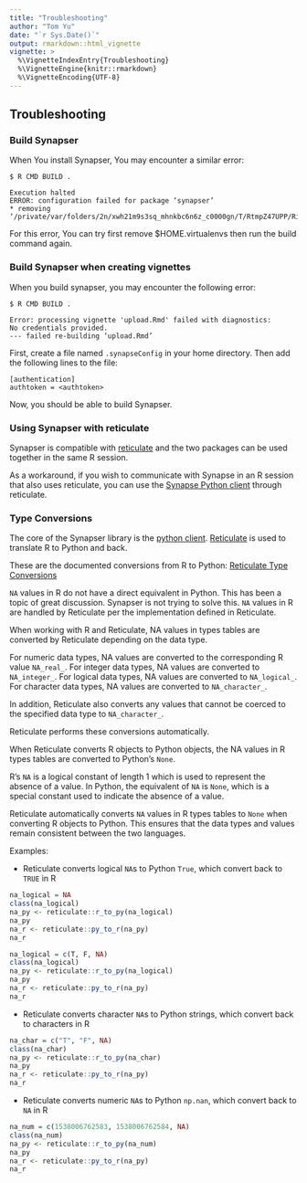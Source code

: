 ```yaml
---
title: "Troubleshooting"
author: "Tom Yu"
date: "`r Sys.Date()`"
output: rmarkdown::html_vignette
vignette: >
  %\VignetteIndexEntry{Troubleshooting}
  %\VignetteEngine{knitr::rmarkdown}
  %\VignetteEncoding{UTF-8}
---
```

## Troubleshooting

### Build Synapser
When You install Synapser, You may encounter a similar error:

```console
$ R CMD BUILD .

Execution halted
ERROR: configuration failed for package ‘synapser’
* removing ‘/private/var/folders/2n/xwh21m9s3sq_mhnkbc6n6z_c0000gn/T/RtmpZ47UPP/Rinstf55478c3f09/synapser’
```

For this error, You can try first remove $HOME\.virtualenvs then run the build command again.

### Build Synapser when creating vignettes
When you build synapser, you may encounter the following error:

```console
$ R CMD BUILD .

Error: processing vignette 'upload.Rmd' failed with diagnostics:
No credentials provided.
--- failed re-building ‘upload.Rmd’
```

First, create a file named `.synapseConfig` in your home directory. Then add the following lines to the file:

```console
[authentication]
authtoken = <authtoken>
```

Now, you should be able to build Synapser.

### Using Synapser with reticulate

Synapser is compatible with [reticulate](https://rstudio.github.io/reticulate/) and the two packages can be used together in the same R session.

As a workaround, if you wish to communicate with Synapse in an R session that also uses reticulate, you can use the [Synapse Python client](https://python-docs.synapse.org/build/html/index.html) through reticulate.


### Type Conversions

The core of the Synapser library is the [python client](https://python-docs.synapse.org/). [Reticulate](https://rstudio.github.io/reticulate/) is used to translate R to Python and back.

These are the documented conversions from R to  Python: [Reticulate Type Conversions](https://rstudio.github.io/reticulate/articles/calling_python.html#type-conversions)

`NA` values in R do not have a direct equivalent in Python. This has been a topic of great discussion. Synapser is not trying to solve this. `NA` values in R are handled by Reticulate per the implementation defined in Reticulate.

When working with R and Reticulate, NA values in types tables are converted by Reticulate depending on the data type.

For numeric data types, NA values are converted to the corresponding R value `NA_real_`.
For integer data types, NA values are converted to `NA_integer_`.
For logical data types, NA values are converted to `NA_logical_`.
For character data types, NA values are converted to `NA_character_`.

In addition, Reticulate also converts any values that cannot be coerced to the specified data type to `NA_character_`.

Reticulate performs these conversions automatically.

When Reticulate converts R objects to Python objects, the NA values in R types tables are converted to Python's `None`.

R's `NA` is a logical constant of length 1 which is used to represent the absence of a value. In Python, the equivalent of `NA` is `None`, which is a special constant used to indicate the absence of a value.

Reticulate automatically converts `NA` values in R types tables to `None` when converting R objects to Python. This ensures that the data types and values remain consistent between the two languages.

Examples:

* Reticulate converts logical `NA`s to Python `True`, which convert back to `TRUE` in R
```r
na_logical = NA
class(na_logical)
na_py <- reticulate::r_to_py(na_logical)
na_py
na_r <- reticulate::py_to_r(na_py)
na_r
```

```r
na_logical = c(T, F, NA)
class(na_logical)
na_py <- reticulate::r_to_py(na_logical)
na_py
na_r <- reticulate::py_to_r(na_py)
na_r
```

* Reticulate converts character `NA`s to Python strings, which convert back to characters in R
```r
na_char = c("T", "F", NA)
class(na_char)
na_py <- reticulate::r_to_py(na_char)
na_py
na_r <- reticulate::py_to_r(na_py)
na_r
```

* Reticulate converts numeric `NA`s to Python `np.nan`, which convert back to `NA` in R
```r
na_num = c(1538006762583, 1538006762584, NA)
class(na_num)
na_py <- reticulate::r_to_py(na_num)
na_py
na_r <- reticulate::py_to_r(na_py)
na_r
```
